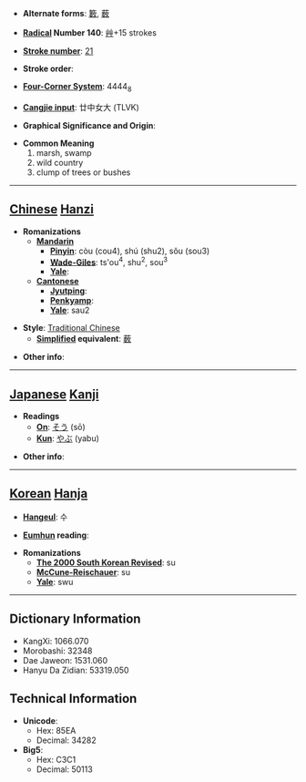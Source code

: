 * '''Alternate forms''': [[籔]], [[薮]]

* '''[[Wiktionary:Chinese radical index| Radical]] Number 140''': [[Wiktionary:Chinese radical index 艸|艸]]+15 strokes

* '''[[Wiktionary:Chinese total strokes index|Stroke number]]''': [[Wiktionary:Chinese total strokes index 21|21]]

* '''Stroke order''': 

* '''[[Wiktionary:Chinese four corner index|Four-Corner System]]''': 4444<sub>8</sub>

* '''[[Wiktionary:Chinese Cangjie index|Cangjie input]]''': 廿中女大 (TLVK)

* '''Graphical Significance and Origin''': 

* '''Common Meaning'''
*#marsh, swamp
*# wild country
*# clump of trees or bushes


----

== [[Chinese]] [[Hanzi]] ==

* '''Romanizations'''
** '''[[Mandarin]]'''
*** '''[[Pinyin]]''': còu (cou4), shú (shu2), sǒu (sou3)
*** '''[[Wade-Giles]]''': ts'ou<sup>4</sup>, shu<sup>2</sup>, sou<sup>3</sup>
*** '''[[Yale]]''': 
** '''[[Cantonese]]'''
*** '''[[Jyutping]]''':
*** '''[[Penkyamp]]''': 
*** '''[[Yale]]''': sau2

* '''Style''': [[Traditional Chinese]] 
** '''[[Simplified Chinese|Simplified]] equivalent''': [[薮]]

* '''Other info''': 

----

== [[Japanese]] [[Kanji]] ==

* '''Readings'''
** '''[[On]]''': [[そう]] (sō)
** '''[[Kun]]''': [[やぶ]] (yabu)

* '''Other info''':  

----

== [[Korean]] [[Hanja]] ==

* '''[[Hangeul]]''': 수

* '''[[Eumhun]] reading''': 

* '''Romanizations'''
** '''[[The 2000 South Korean Revised Romanization|The 2000 South Korean Revised]]''': su
** '''[[McCune-Reischauer]]''': su
** '''[[Yale]]''': swu

----

== Dictionary Information ==

* KangXi: 1066.070
* Morobashi: 32348
* Dae Jaweon: 1531.060
* Hanyu Da Zidian: 53319.050

== Technical Information ==

* '''Unicode''':
** Hex: 85EA
** Decimal: 34282
* '''Big5''':
** Hex: C3C1
** Decimal: 50113